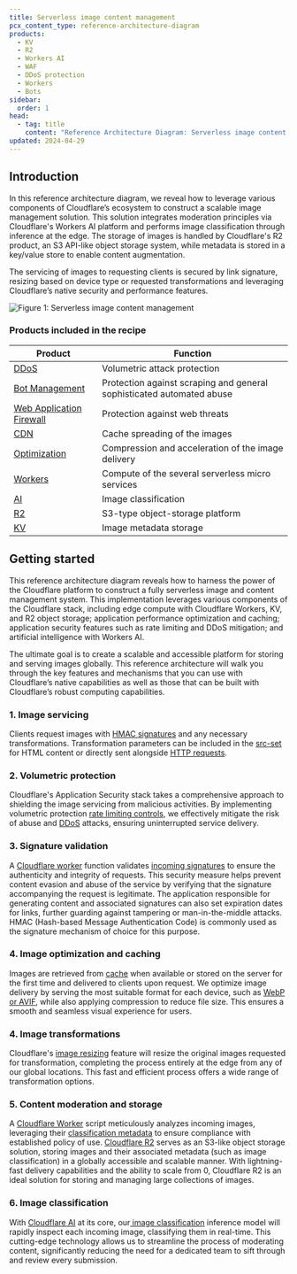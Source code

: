 ```yaml
---
title: Serverless image content management
pcx_content_type: reference-architecture-diagram
products:
  - KV
  - R2
  - Workers AI
  - WAF
  - DDoS protection
  - Workers
  - Bots
sidebar:
  order: 1
head:
  - tag: title
    content: "Reference Architecture Diagram: Serverless image content management"
updated: 2024-04-29
---
```


## Introduction

In this reference architecture diagram, we reveal how to leverage various components of Cloudflare’s ecosystem to construct a scalable image management solution. This solution integrates moderation principles via Cloudflare's Workers AI platform and performs image classification through inference at the edge. The storage of images is handled by Cloudflare's R2 product, an S3 API-like object storage system, while metadata is stored in a key/value store to enable content augmentation.

The servicing of images to requesting clients is secured by link signature, resizing based on device type or requested transformations and leveraging Cloudflare’s native security and performance features.

![Figure 1: Serverless image content management](~/assets/images/reference-architecture/serverless_image_content_management/diagram.svg "Figure 1: Serverless image content management reference architecture diagram")

### Products included in the recipe



| Product                                                                                        | Function                                                              |
| ---------------------------------------------------------------------------------------------- | --------------------------------------------------------------------- |
| [DDoS](https://www.cloudflare.com/application-services/products/bot-management/)               | Volumetric attack protection                                          |
| [Bot Management](https://www.cloudflare.com/ddos/)                                             | Protection against scraping and general sophisticated automated abuse |
| [Web Application Firewall](https://www.cloudflare.com/application-services/products/waf/)      | Protection against web threats                                        |
| [CDN](https://www.cloudflare.com/application-services/products/cdn/)                           | Cache spreading of the images                                         |
| [Optimization](https://www.cloudflare.com/application-services/products/website-optimization/) | Compression and acceleration of the image delivery                    |
| [Workers](https://workers.cloudflare.com/)                                                     | Compute of the several serverless micro services                      |
| [AI](https://ai.cloudflare.com/)                                                               | Image classification                                                  |
| [R2](https://www.cloudflare.com/developer-platform/r2/)                                        | S3-type object-storage platform                                       |
| [KV](/kv/)                                                                                     | Image metadata storage                                                |



## Getting started

This reference architecture diagram reveals how to harness the power of the Cloudflare platform to construct a fully serverless image and content management system. This implementation leverages various components of the Cloudflare stack, including edge compute with Cloudflare Workers, KV, and R2 object storage; application performance optimization and caching; application security features such as rate limiting and DDoS mitigation; and artificial intelligence with Workers AI.

The ultimate goal is to create a scalable and accessible platform for storing and serving images globally. This reference architecture will walk you through the key features and mechanisms that you can use with Cloudflare’s native capabilities as well as those that can be built with Cloudflare’s robust computing capabilities.

### 1. Image servicing

Clients request images with [HMAC signatures](/workers/examples/signing-requests/) and any necessary transformations. Transformation parameters can be included in the [src-set](/images/transform-images/make-responsive-images/#srcset-for-high-dpi-displays) for HTML content or directly sent alongside [HTTP requests](/images/transform-images/transform-via-url/).

### 2. Volumetric protection

Cloudflare's Application Security stack takes a comprehensive approach to shielding the image servicing from malicious activities. By implementing volumetric protection [rate limiting controls](/waf/rate-limiting-rules/), we effectively mitigate the risk of abuse and [DDoS](/ddos-protection/) attacks, ensuring uninterrupted service delivery.

### 3. Signature validation

A [Cloudflare worker](/workers/) function validates [incoming signatures](/workers/examples/signing-requests/) to ensure the authenticity and integrity of requests. This security measure helps prevent content evasion and abuse of the service by verifying that the signature accompanying the request is legitimate. The application responsible for generating content and associated signatures can also set expiration dates for links, further guarding against tampering or man-in-the-middle attacks. HMAC (Hash-based Message Authentication Code) is commonly used as the signature mechanism of choice for this purpose.

### 4. Image optimization and caching

Images are retrieved from [cache](/cache/) when available or stored on the server for the first time and delivered to clients upon request. We optimize image delivery by serving the most suitable format for each device, such as [WebP or AVIF](/images/polish/), while also applying compression to reduce file size. This ensures a smooth and seamless visual experience for users.

### 4. Image transformations

Cloudflare's [image resizing](/images/) feature will resize the original images requested for transformation, completing the process entirely at the edge from any of our global locations. This fast and efficient process offers a wide range of transformation options.

### 5. Content moderation and storage

A [Cloudflare Worker](/workers/) script meticulously analyzes incoming images, leveraging their [classification metadata](/workers-ai/models/) to ensure compliance with established policy of use. [Cloudflare R2](/r2/) serves as an S3-like object storage solution, storing images and their associated metadata (such as image classification) in a globally accessible and scalable manner. With lightning-fast delivery capabilities and the ability to scale from 0, Cloudflare R2 is an ideal solution for storing and managing large collections of images.

### 6. Image classification

With [Cloudflare AI](https://ai.cloudflare.com/) at its core, our[ image classification](/workers-ai/models/#image-classification) inference model will rapidly inspect each incoming image, classifying them in real-time. This cutting-edge technology allows us to streamline the process of moderating content, significantly reducing the need for a dedicated team to sift through and review every submission.

